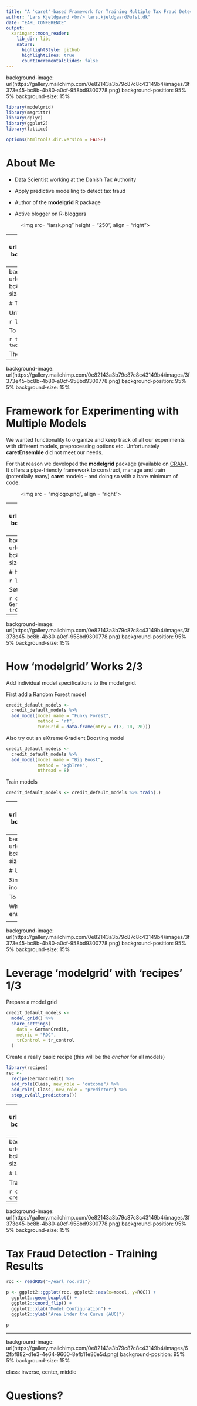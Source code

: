 ```yaml
---
title: "A 'caret'-based Framework for Training Multiple Tax Fraud Detection Models"
author: "Lars Kjeldgaard <br/> lars.kjeldgaard@ufst.dk"
date: "EARL CONFERENCE"
output:
  xaringan::moon_reader:
    lib_dir: libs
    nature:
      highlightStyle: github
      highlightLines: true
      countIncrementalSlides: false
---
```

background-image: url(https://gallery.mailchimp.com/0e82143a3b79c87c8c43149b4/images/3f373e45-bc8b-4b80-a0cf-958bd9300778.png)
background-position: 95% 5%
background-size: 15%

```r
library(modelgrid)
library(magrittr)
library(dplyr)
library(ggplot2)
library(lattice)
```

```r
options(htmltools.dir.version = FALSE)
```

# About Me

- Data Scientist working at the Danish Tax Authority

- Apply predictive modelling to detect tax fraud

- Author of the **modelgrid** R package

- Active blogger on R-bloggers

<figure>
  <img src= "larsk.png" height = "250", align = "right">
</figure>

---
background-image: url(https://gallery.mailchimp.com/0e82143a3b79c87c8c43149b4/images/3f373e45-bc8b-4b80-a0cf-958bd9300778.png)
background-position: 95% 5%
background-size: 15%

# Tax Fraud Detection

- 8,000 tax audits of companies

- 1 out of 10 companies were found to be *fraudulent*

- 150 features

- Predict which companies are fraudulent

- Binary classification problem

```r
load("~/erhverv_abt.rda")
  abt %>%
  mutate(year = aar,
         Fraudulent = ifelse(klasse == "MS", "Fraudulent", "Not fraudulent")) %>%
  ggplot(aes(year)) +
  geom_bar(aes(fill = Fraudulent)) +
  ggtitle("Fraudulent companies over time")
```

---
background-image: url(https://gallery.mailchimp.com/0e82143a3b79c87c8c43149b4/images/3f373e45-bc8b-4b80-a0cf-958bd9300778.png)
background-position: 95% 5%
background-size: 15%

# Training a Single Model with 'caret'

Until recently we have trained models one at the time with **caret**
<!-- - often using the 'caret' package: -->

```r
library(caret); data(GermanCredit)
```

To train a single model with **caret** first set the parameters, that control the model training
<!-- (including resampling scheme,  -->
<!-- parallel back-end, preprocessing options, output). -->

```r
tr_control <- trainControl(method = "cv", number = 5,
                          summaryFunction = twoClassSummary,
                          classProbs = TRUE)
```

Then set all other model options and train model
<!-- Choose target variable, features, algorithm, tuning options and train model. -->
```r
model <- train(y = GermanCredit %>% pull(Class),
               x = GermanCredit %>% select(-Class),
               method = "rf",
               tuneGrid = data.frame(mtry = c(3, 10, 20)),
               trControl = tr_control)
```
---
background-image: url(https://gallery.mailchimp.com/0e82143a3b79c87c8c43149b4/images/3f373e45-bc8b-4b80-a0cf-958bd9300778.png)
background-position: 95% 5%
background-size: 15%

# Framework for Experimenting with <br/> Multiple Models
We wanted functionality to organize and keep track of all our experiments
with different models, preprocessing options etc. Unfortunately **caretEnsemble** did not meet
our needs.

For that reason we developed the **modelgrid** package (available on
[CRAN](https://cran.r-project.org/web/packages/modelgrid/index.html)). It offers a pipe-friendly
framework to construct, manage and train (potentially many) **caret** models - and doing so with
a bare minimum of code.

<figure>
  <img src = "mglogo.png", align = "right">
</figure>

---
background-image: url(https://gallery.mailchimp.com/0e82143a3b79c87c8c43149b4/images/3f373e45-bc8b-4b80-a0cf-958bd9300778.png)
background-position: 95% 5%
background-size: 15%

# 'modelgrid' basics
A tuning grid consists of combinations of hyperparameters for a specific model. A model grid is merely just an extension of that concept in the sense, that it consists of - potentially many - models, each with their own tuning grid. Basically the model grid is built by providing a set of shared settings, that by default will apply to all models within the model grid, and defining the settings for the individual models in the model grid.

1. Set settings that will apply to all models in the 'model grid' by default.
2. Add individual model specifications to the model grid.
3. Train models in the model grid.

Everything is (shared setttings, indvidual model specifications and fitted model)
is saved in one object - the model grid.

---
background-image: url(https://gallery.mailchimp.com/0e82143a3b79c87c8c43149b4/images/3f373e45-bc8b-4b80-a0cf-958bd9300778.png)
background-position: 95% 5%
background-size: 15%

# How 'modelgrid' Works 1/3
Create empty 'model grid' with constructur function

```r
library(modelgrid)
credit_default_models <- model_grid()
```

Set settings you want to apply to all models by default

```r
credit_default_models <-
  credit_default_models %>%
  share_settings(
    y = GermanCredit %>% pull(Class),
    x = GermanCredit %>% select(-Class),
    metric = "ROC",
    trControl = tr_control
  )
```
---
background-image: url(https://gallery.mailchimp.com/0e82143a3b79c87c8c43149b4/images/3f373e45-bc8b-4b80-a0cf-958bd9300778.png)
background-position: 95% 5%
background-size: 15%

# How 'modelgrid' Works 2/3

Add individual model specifications to the model grid.

First add a Random Forest model
```r
credit_default_models <-
  credit_default_models %>%
  add_model(model_name = "Funky Forest",
            method = "rf",
            tuneGrid = data.frame(mtry = c(3, 10, 20)))
```

Also try out an eXtreme Gradient Boosting model
```r
credit_default_models <-
  credit_default_models %>%
  add_model(model_name = "Big Boost",
            method = "xgbTree",
            nthread = 8)
```

Train models
```r
credit_default_models <- credit_default_models %>% train(.)
```

---
background-image: url(https://gallery.mailchimp.com/0e82143a3b79c87c8c43149b4/images/3f373e45-bc8b-4b80-a0cf-958bd9300778.png)
background-position: 95% 5%
background-size: 15%

# How 'modelgrid' Works 3/3
The fitted models are now saved alongside the model configurations in the model grid

```r
credit_default_models$model_fits %>% resamples(.) %>% bwplot(.)
```
---
background-image: url(https://gallery.mailchimp.com/0e82143a3b79c87c8c43149b4/images/3f373e45-bc8b-4b80-a0cf-958bd9300778.png)
background-position: 95% 5%
background-size: 15%

# Use 'recipes' for Preprocessing

Since data preprocessing is an integral part of the model development, it is obvious
to include this as part of models spanned by a model grid.

To do this we recommend leveraging a model grid with the **recipes** package.

With **recipes** the specification of model terms and preprocessing steps can be enumerated 
sequentially. The recipe can be estimated and applied to any dataset. 

<figure>
  <img src= "https://raw.githubusercontent.com/tidymodels/recipes/master/recipes_hex_thumb.png" height = "250", align = "right">
</figure>

---
background-image: url(https://gallery.mailchimp.com/0e82143a3b79c87c8c43149b4/images/3f373e45-bc8b-4b80-a0cf-958bd9300778.png)
background-position: 95% 5%
background-size: 15%

# Leverage 'modelgrid' with 'recipes' 1/3
<!-- The preprocessing of the data (imputation, feature engineering, dimensionality reduction,  -->
<!-- feature selection) is an integrated part of the model configuration, and we wanted to incorporate -->
<!-- preprocessing in the model grid. This is done by drawing upon the 'recipes' package.  -->

Prepare a model grid

```r
credit_default_models <-
  model_grid() %>%
  share_settings(
    data = GermanCredit,
    metric = "ROC",
    trControl = tr_control
  )
```

Create a really basic recipe (this will be the *anchor* for all models)

```r
library(recipes)
rec <-
  recipe(GermanCredit) %>%
  add_role(Class, new_role = "outcome") %>%
  add_role(-Class, new_role = "predictor") %>%
  step_zv(all_predictors())
```

---
background-image: url(https://gallery.mailchimp.com/0e82143a3b79c87c8c43149b4/images/3f373e45-bc8b-4b80-a0cf-958bd9300778.png)
background-position: 95% 5%
background-size: 15%

# Leverage 'modelgrid' with 'recipes' 2/3
Create Random Forest model with no additional preprocessing

```r
credit_default_models <-
  credit_default_models %>%
  add_model("rF_zv", method = "rf", x = rec, tuneLength = 3)
```

Create Random Forest model with PCA for dimensionality reduction

```r
credit_default_models <-
  credit_default_models %>%
  add_model("rF_zv_pca", method = "rf", tuneLength = 3,
    x = rec %>%
    step_center(all_predictors(), -all_nominal()) %>%
    step_scale(all_predictors(), -all_nominal()) %>%
    step_pca(all_predictors(), -all_nominal()))
```

---
background-image: url(https://gallery.mailchimp.com/0e82143a3b79c87c8c43149b4/images/3f373e45-bc8b-4b80-a0cf-958bd9300778.png)
background-position: 95% 5%
background-size: 15%

# Leverage 'modelgrid' with 'recipes' 3/3

Train models and display results

```r
credit_default_models <- train(credit_default_models)
credit_default_models$model_fits %>% resamples(.) %>% bwplot(.)
```

---
background-image: url(https://gallery.mailchimp.com/0e82143a3b79c87c8c43149b4/images/3f373e45-bc8b-4b80-a0cf-958bd9300778.png)
background-position: 95% 5%
background-size: 15%

# Tax Fraud Detection - Training Results

```r
roc <- readRDS("~/earl_roc.rds")

p <- ggplot2::ggplot(roc, ggplot2::aes(x=model, y=ROC)) +
  ggplot2::geom_boxplot() +
  ggplot2::coord_flip() +
  ggplot2::xlab("Model Configuration") +
  ggplot2::ylab("Area Under the Curve (AUC)")

p
```

---
background-image: url(https://gallery.mailchimp.com/0e82143a3b79c87c8c43149b4/images/62fbf882-d1e3-4e64-9660-8efb11e86e5d.png)
background-position: 95% 5%
background-size: 15%

class: inverse, center, middle

# Questions?
